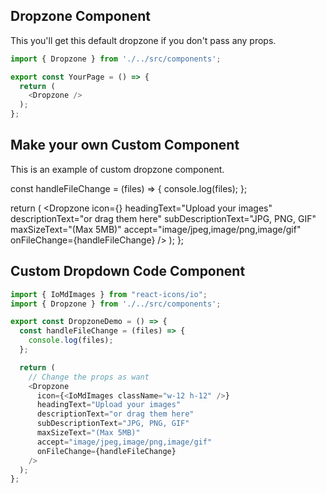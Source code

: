 
## Dropzone Component
This you'll get this default dropzone if you don't pass any props.

<Dropzone />

```js filename="demo.js" {3} copy
import { Dropzone } from './../src/components';

export const YourPage = () => {
  return (
    <Dropzone />
  );
};

```


## Make your own Custom Component

This is an example of custom dropzone component.

  const handleFileChange = (files) => {
    console.log(files);
  };

  return (
    <Dropzone
      icon={<IoMdImages className="w-12 h-12" />}
      headingText="Upload your images"
      descriptionText="or drag them here"
      subDescriptionText="JPG, PNG, GIF"
      maxSizeText="(Max 5MB)"
      accept="image/jpeg,image/png,image/gif"
      onFileChange={handleFileChange}
    />
  );
};

<DropzoneDemo />




## Custom Dropdown Code Component


```js filename="custom.js" {5, 10} copy
import { IoMdImages } from "react-icons/io";
import { Dropzone } from './../src/components';

export const DropzoneDemo = () => {
  const handleFileChange = (files) => {
    console.log(files);
  };

  return (
    // Change the props as want
    <Dropzone
      icon={<IoMdImages className="w-12 h-12" />}
      headingText="Upload your images"
      descriptionText="or drag them here"
      subDescriptionText="JPG, PNG, GIF"
      maxSizeText="(Max 5MB)"
      accept="image/jpeg,image/png,image/gif"
      onFileChange={handleFileChange}
    />
  );
};
```


